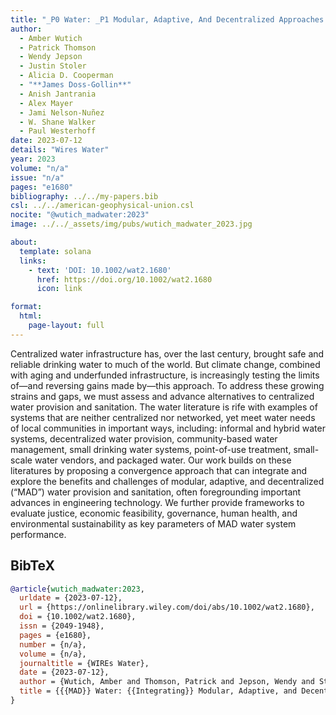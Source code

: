```yaml
---
title: "_P0 Water: _P1 Modular, Adaptive, And Decentralized Approaches For Water Security In The Climate Change Era"
author:
  - Amber Wutich
  - Patrick Thomson
  - Wendy Jepson
  - Justin Stoler
  - Alicia D. Cooperman
  - "**James Doss-Gollin**"
  - Anish Jantrania
  - Alex Mayer
  - Jami Nelson-Nuñez
  - W. Shane Walker
  - Paul Westerhoff
date: 2023-07-12
details: "Wires Water"
year: 2023
volume: "n/a"
issue: "n/a"
pages: "e1680"
bibliography: ../../my-papers.bib
csl: ../../american-geophysical-union.csl
nocite: "@wutich_madwater:2023"
image: ../../_assets/img/pubs/wutich_madwater_2023.jpg

about:
  template: solana
  links:
    - text: 'DOI: 10.1002/wat2.1680'
      href: https://doi.org/10.1002/wat2.1680
      icon: link

format:
  html:
    page-layout: full
---
```


Centralized water infrastructure has, over the last century, brought safe and reliable drinking water to much of the world. But climate change, combined with aging and underfunded infrastructure, is increasingly testing the limits of—and reversing gains made by—this approach. To address these growing strains and gaps, we must assess and advance alternatives to centralized water provision and sanitation. The water literature is rife with examples of systems that are neither centralized nor networked, yet meet water needs of local communities in important ways, including: informal and hybrid water systems, decentralized water provision, community-based water management, small drinking water systems, point-of-use treatment, small-scale water vendors, and packaged water. Our work builds on these literatures by proposing a convergence approach that can integrate and explore the benefits and challenges of modular, adaptive, and decentralized (“MAD”) water provision and sanitation, often foregrounding important advances in engineering technology. We further provide frameworks to evaluate justice, economic feasibility, governance, human health, and environmental sustainability as key parameters of MAD water system performance.

## BibTeX

```bibtex
@article{wutich_madwater:2023,
  urldate = {2023-07-12},
  url = {https://onlinelibrary.wiley.com/doi/abs/10.1002/wat2.1680},
  doi = {10.1002/wat2.1680},
  issn = {2049-1948},
  pages = {e1680},
  number = {n/a},
  volume = {n/a},
  journaltitle = {WIREs Water},
  date = {2023-07-12},
  author = {Wutich, Amber and Thomson, Patrick and Jepson, Wendy and Stoler, Justin and Cooperman, Alicia D. and Doss-Gollin, James and Jantrania, Anish and Mayer, Alex and Nelson-Nuñez, Jami and Walker, W. Shane and Westerhoff, Paul},
  title = {{{MAD}} Water: {{Integrating}} Modular, Adaptive, and Decentralized Approaches for Water Security in the Climate Change Era},
}
```